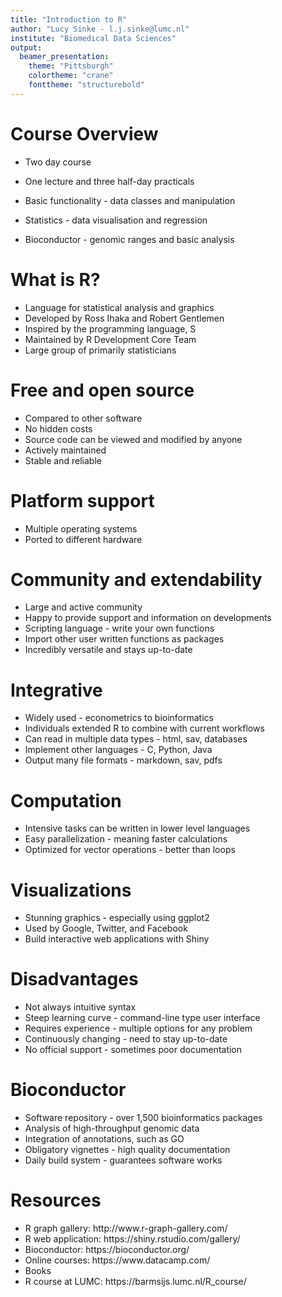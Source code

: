 ```yaml
---
title: "Introduction to R"
author: "Lucy Sinke - l.j.sinke@lumc.nl"
institute: "Biomedical Data Sciences"
output: 
  beamer_presentation:
    theme: "Pittsburgh"
    colortheme: "crane"
    fonttheme: "structurebold"
---
```


# Course Overview

- Two day course
- One lecture and three half-day practicals  

- Basic functionality - data classes and manipulation
- Statistics - data visualisation and regression
- Bioconductor - genomic ranges and basic analysis

# What is R?

- Language for statistical analysis and graphics
- Developed by Ross Ihaka and Robert Gentlemen
- Inspired by the programming language, S
- Maintained by R Development Core Team
- Large group of primarily statisticians

# Free and open source

- Compared to other software
- No hidden costs
- Source code can be viewed and modified by anyone
- Actively maintained
- Stable and reliable 

# Platform support

- Multiple operating systems
- Ported to different hardware

# Community and extendability

- Large and active community
- Happy to provide support and information on developments
- Scripting language - write your own functions
- Import other user written functions as packages
- Incredibly versatile and stays up-to-date

# Integrative

- Widely used - econometrics to bioinformatics
- Individuals extended R to combine with current workflows
- Can read in multiple data types - html, sav, databases
- Implement other languages - C, Python, Java
- Output many file formats - markdown, sav, pdfs

# Computation

- Intensive tasks can be written in lower level languages
- Easy parallelization - meaning faster calculations
- Optimized for vector operations - better than loops 

# Visualizations

- Stunning graphics - especially using ggplot2
- Used by Google, Twitter, and Facebook
- Build interactive web applications with Shiny

# Disadvantages

- Not always intuitive syntax
- Steep learning curve - command-line type user interface
- Requires experience - multiple options for any problem
- Continuously changing - need to stay up-to-date
- No official support - sometimes poor documentation

# Bioconductor

- Software repository - over 1,500 bioinformatics packages
- Analysis of high-throughput genomic data
- Integration of annotations, such as GO
- Obligatory vignettes - high quality documentation
- Daily build system - guarantees software works

# Resources

- R graph gallery: http://www.r-graph-gallery.com/
- R web application: https://shiny.rstudio.com/gallery/
- Bioconductor: https://bioconductor.org/
- Online courses: https://www.datacamp.com/
- Books
- R course at LUMC: https://barmsijs.lumc.nl/R_course/

